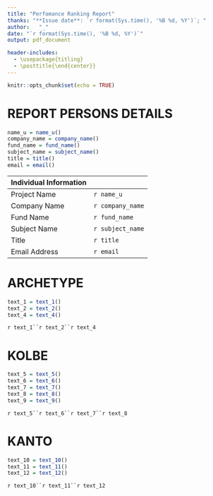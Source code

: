 ```yaml
---
title: "Perfomance Ranking Report"
thanks: "**Issue date**: `r format(Sys.time(), '%B %d, %Y')`; "
author:   "_"
date: "`r format(Sys.time(), '%B %d, %Y')`"
output: pdf_document

header-includes:
  - \usepackage{titling}
  - \posttitle{\end{center}}
---
```



```r
knitr::opts_chunk$set(echo = TRUE)
```

# REPORT PERSONS DETAILS\

```r
name_u = name_u()
company_name = company_name() 
fund_name = fund_name()
subject_name = subject_name()
title = title() 
email = email()
```

Individual Information | 
------------- | -------------
Project Name | `r name_u`
Company Name | `r company_name`
Fund Name     | `r fund_name`
Subject Name | `r subject_name`
Title        | `r title`
Email Address | `r email`

# ARCHETYPE\

```r
text_1 = text_1()
text_2 = text_2() 
text_4 = text_4()
```

`r text_1``r text_2``r text_4`  

# KOLBE\
 
```r
text_5 = text_5() 
text_6 = text_6() 
text_7 = text_7() 
text_8 = text_8()
text_9 = text_9() 
```

`r text_5``r text_6``r text_7``r text_8`

# KANTO\

```r
text_10 = text_10()  
text_11 = text_11()  
text_12 = text_12()  
```
`r text_10``r text_11``r text_12`